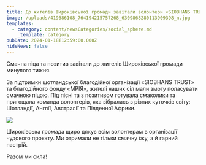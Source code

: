 ```yaml
---
title: До жителів Широківської громади завітали волонтери «SIOBHANS TRUST» та «Мрія»
image: /uploads/419686108_764194215757268_6309868280113909398_n.jpg
templates:
  - category: content/newsCategories/social_sphere.md
    _template: category
pubDate: 2024-01-18T12:59:00.000Z
hideNews: false
---
```


Смачна піца та позитив завітали до жителів Широківської громади минулого тижня. 

За підтримки шотландської благодійної організації «SIOBHANS TRUST» та благодійного фонду «МРІЯ», жителі наших сіл мали змогу поласувати смачною піцою. Під пісні та з позитивом готувала смаколики та пригощала команда волонтерів, яка зібралась з різних  куточків світу: Шотландії, Англії, Австралії та Південної Африки. 

![](/uploads/420562325_764194129090610_3580001698795343912_n.jpg)

Широківська громада щиро дякує всім волонтерам в організації чудового проєкту. Ми отримали не тільки смачну їжу, а й гарний настрій. 

Разом ми сила! 
